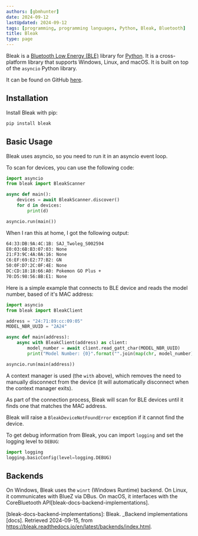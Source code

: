 ```yaml
---
authors: [gbmhunter]
date: 2024-09-12
lastUpdated: 2024-09-12
tags: [programming, programming languages, Python, Bleak, Bluetooth]
title: Bleak
type: page
---
```


<WarningIsNotes />

Bleak is a [Bluetooth Low Energy (BLE)](/electronics/communication-protocols/bluetooth/) library for [Python](/programming/languages/python/). It is a cross-platform library that supports Windows, Linux, and macOS. It is built on top of the `asyncio` Python library.

It can be found on GitHub [here](https://github.com/hbldh/bleak).

## Installation

Install Bleak with pip:

```sh
pip install bleak
```

## Basic Usage

Bleak uses asyncio, so you need to run it in an asyncio event loop.

To scan for devices, you can use the following code:

```python
import asyncio
from bleak import BleakScanner

async def main():
    devices = await BleakScanner.discover()
    for d in devices:
        print(d)

asyncio.run(main())
```

When I ran this at home, I got the following output:

```sh
64:33:DB:9A:4C:1B: SAJ_Twoleg_S002594
E0:03:6B:B3:07:03: None
21:F3:9C:4A:0A:16: None
C6:EF:69:E2:77:B2: GN
50:0F:D7:2C:0F:4E: None
DC:CD:18:18:66:A0: Pokemon GO Plus +
70:D5:98:56:8B:E1: None
```

Here is a simple example that connects to BLE device and reads the model number, based of it's MAC address:

```python
import asyncio
from bleak import BleakClient

address = "24:71:89:cc:09:05"
MODEL_NBR_UUID = "2A24"

async def main(address):
    async with BleakClient(address) as client:
        model_number = await client.read_gatt_char(MODEL_NBR_UUID)
        print("Model Number: {0}".format("".join(map(chr, model_number))))

asyncio.run(main(address))
```

A context manager is used (the `with` above), which removes the need to manually disconnect from the device (it will automatically disconnect when the context manager exits).

As part of the connection process, Bleak will scan for BLE devices until it finds one that matches the MAC address.

Bleak will raise a `BleakDeviceNotFoundError` exception if it cannot find the device.

To get debug information from Bleak, you can import `logging` and set the logging level to `DEBUG`:

```python
import logging
logging.basicConfig(level=logging.DEBUG)
```

## Backends

On Windows, Bleak uses the `winrt` (Windows Runtime) backend. On Linux, it communicates with BlueZ via DBus. On macOS, it interfaces with the CoreBluetooth API[bleak-docs-backend-implementations].

[bleak-docs-backend-implementations]: Bleak. _Backend implementations [docs]. Retrieved 2024-09-15, from https://bleak.readthedocs.io/en/latest/backends/index.html.